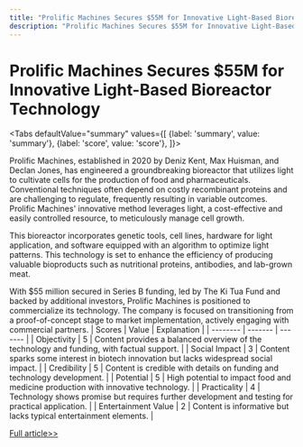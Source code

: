 ```yaml
---
title: "Prolific Machines Secures $55M for Innovative Light-Based Bioreactor Technology"
description: "Prolific Machines Secures $55M for Innovative Light-Based Bioreactor Technology"
---
```



# Prolific Machines Secures $55M for Innovative Light-Based Bioreactor Technology


<Tabs
	defaultValue="summary"
	values={[
	{label: 'summary', value: 'summary'},
	{label: 'score', value: 'score'},
]}>
<TabItem value="summary">


Prolific Machines, established in 2020 by Deniz Kent, Max Huisman, and Declan Jones, has engineered a groundbreaking bioreactor that utilizes light to cultivate cells for the production of food and pharmaceuticals. Conventional techniques often depend on costly recombinant proteins and are challenging to regulate, frequently resulting in variable outcomes. Prolific Machines' innovative method leverages light, a cost-effective and easily controlled resource, to meticulously manage cell growth.

This bioreactor incorporates genetic tools, cell lines, hardware for light application, and software equipped with an algorithm to optimize light patterns. This technology is set to enhance the efficiency of producing valuable bioproducts such as nutritional proteins, antibodies, and lab-grown meat.

With $55 million secured in Series B funding, led by The Ki Tua Fund and backed by additional investors, Prolific Machines is positioned to commercialize its technology. The company is focused on transitioning from a proof-of-concept stage to market implementation, actively engaging with commercial partners.
</TabItem>
<TabItem value="score">
	| Scores     | Value   | Explanation |
	| -------- | ------- | ------- |
	| Objectivity  | 5    | Content provides a balanced overview of the technology and funding, with factual support.    |
	| Social Impact | 3     | Content sparks some interest in biotech innovation but lacks widespread social impact.    |
	| Credibility    | 5    | Content is credible with details on funding and technology development.    |
	| Potential    | 5    | High potential to impact food and medicine production with innovative technology.    |
	| Practicality    | 4    | Technology shows promise but requires further development and testing for practical application.    |
	| Entertainment Value    | 2    | Content is informative but lacks typical entertainment elements.    |
</TabItem>
</Tabs>

[Full article>>](https://techcrunch.com/2024/06/06/light-protein-prolific-machines-manufacturing/)
